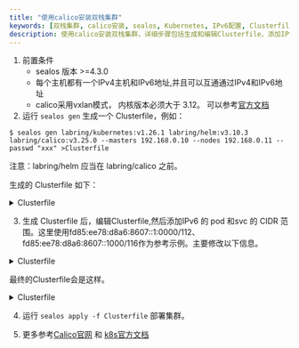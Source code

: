 ```yaml
---
title: "使用calico安装双栈集群"
keywords: [双栈集群, calico安装, sealos, Kubernetes, IPv6配置, Clusterfile, k8s双栈, 网络配置, Kubernetes集群, Calico双栈]
description: 使用calico安装双栈集群，详细步骤包括生成和编辑Clusterfile，添加IPv6的pod和svc的CIDR范围，确保Kubernetes集群的双栈网络配置。
---
```


1. 前置条件
    - sealos 版本 >=4.3.0
    - 每个主机都有一个IPv4主机和IPv6地址,并且可以互通通过IPv4和IPv6地址
    - calico采用vxlan模式， 内核版本必须大于 3.12。  可以参考[官方文档](https://github.com/cyclinder/kubespray/blob/042c960c6617f8a360a8281464ff63f99ee2471c/docs/calico.md)
2. 运行 `sealos gen` 生成一个 Clusterfile，例如：

```shell
$ sealos gen labring/kubernetes:v1.26.1 labring/helm:v3.10.3 labring/calico:v3.25.0 --masters 192.168.0.10 --nodes 192.168.0.11 --passwd "xxx" >Clusterfile
```

注意：labring/helm 应当在 labring/calico 之前。

生成的 Clusterfile 如下：

<details>
<summary>Clusterfile</summary>


```yaml
apiVersion: apps.sealos.io/v1beta1
kind: Cluster
metadata:
  creationTimestamp: null
  name: default
spec:
  hosts:
  - ips:
    - 192.168.0.10:22
    roles:
    - master
    - amd64
  - ips:
    - 192.168.0.11:22
    roles:
    - node
    - amd64
  image:
  - labring/kubernetes:v1.26.1
  - labring/helm:v3.10.3
  - labring/calico:v3.25.0
  ssh:
    passwd: xxx
    pk: /root/.ssh/id_rsa
    port: 22
status: {}

---
BootstrapTokens: null
CertificateKey: ""
LocalAPIEndpoint:
  AdvertiseAddress: 192.168.0.10
  BindPort: 6443
NodeRegistration:
  CRISocket: /run/containerd/containerd.sock
  IgnorePreflightErrors: null
  KubeletExtraArgs: null
  Name: ""
  Taints: null
Patches: null
SkipPhases: null
apiVersion: kubeadm.k8s.io/v1beta3
kind: InitConfiguration

---
APIServer:
  CertSANs:
  - 127.0.0.1
  - apiserver.cluster.local
  - 10.103.97.2
  - 192.168.0.10
  ExtraArgs:
    audit-log-format: json
    audit-log-maxage: "7"
    audit-log-maxbackup: "10"
    audit-log-maxsize: "100"
    audit-log-path: /var/log/kubernetes/audit.log
    audit-policy-file: /etc/kubernetes/audit-policy.yml
    enable-aggregator-routing: "true"
    feature-gates: ""
  ExtraVolumes:
  - HostPath: /etc/kubernetes
    MountPath: /etc/kubernetes
    Name: audit
    PathType: DirectoryOrCreate
    ReadOnly: false
  - HostPath: /var/log/kubernetes
    MountPath: /var/log/kubernetes
    Name: audit-log
    PathType: DirectoryOrCreate
    ReadOnly: false
  - HostPath: /etc/localtime
    MountPath: /etc/localtime
    Name: localtime
    PathType: File
    ReadOnly: true
  - HostPath: /etc/kubernetes
    MountPath: /etc/kubernetes
    Name: audit
    PathType: DirectoryOrCreate
    ReadOnly: false
  - HostPath: /var/log/kubernetes
    MountPath: /var/log/kubernetes
    Name: audit-log
    PathType: DirectoryOrCreate
    ReadOnly: false
  - HostPath: /etc/localtime
    MountPath: /etc/localtime
    Name: localtime
    PathType: File
    ReadOnly: true
  TimeoutForControlPlane: null
CIImageRepository: ""
CIKubernetesVersion: ""
CertificatesDir: ""
ClusterName: ""
ComponentConfigs: null
ControlPlaneEndpoint: apiserver.cluster.local:6443
ControllerManager:
  ExtraArgs:
    bind-address: 0.0.0.0
    cluster-signing-duration: 876000h
    feature-gates: ""
  ExtraVolumes:
  - HostPath: /etc/localtime
    MountPath: /etc/localtime
    Name: localtime
    PathType: File
    ReadOnly: true
  - HostPath: /etc/localtime
    MountPath: /etc/localtime
    Name: localtime
    PathType: File
    ReadOnly: true
DNS:
  ImageRepository: ""
  ImageTag: ""
  Type: ""
Etcd:
  External: null
  Local:
    DataDir: ""
    ExtraArgs:
      listen-metrics-urls: http://0.0.0.0:2381
    ImageRepository: ""
    ImageTag: ""
    PeerCertSANs: null
    ServerCertSANs: null
FeatureGates: null
ImageRepository: ""
KubernetesVersion: v1.26.1
Networking:
  DNSDomain: ""
  PodSubnet: 100.64.0.0/10
  ServiceSubnet: 10.96.0.0/22
Scheduler:
  ExtraArgs:
    bind-address: 0.0.0.0
    feature-gates: ""
  ExtraVolumes:
  - HostPath: /etc/localtime
    MountPath: /etc/localtime
    Name: localtime
    PathType: File
    ReadOnly: true
  - HostPath: /etc/localtime
    MountPath: /etc/localtime
    Name: localtime
    PathType: File
    ReadOnly: true
apiVersion: kubeadm.k8s.io/v1beta3
kind: ClusterConfiguration

---
CACertPath: /etc/kubernetes/pki/ca.crt
ControlPlane:
  CertificateKey: ""
  LocalAPIEndpoint:
    AdvertiseAddress: ""
    BindPort: 6443
Discovery:
  BootstrapToken: null
  File: null
  TLSBootstrapToken: ""
  Timeout: 5m0s
NodeRegistration:
  CRISocket: /run/containerd/containerd.sock
  IgnorePreflightErrors: null
  KubeletExtraArgs: null
  Name: ""
  Taints: null
Patches: null
SkipPhases: null
apiVersion: kubeadm.k8s.io/v1beta3
kind: JoinConfiguration

---
apiVersion: kubeproxy.config.k8s.io/v1alpha1
bindAddress: 0.0.0.0
bindAddressHardFail: false
clientConnection:
  acceptContentTypes: ""
  burst: 10
  contentType: application/vnd.kubernetes.protobuf
  kubeconfig: ""
  qps: 5
clusterCIDR: ""
configSyncPeriod: 15m0s
conntrack:
  maxPerCore: 32768
  min: 131072
  tcpCloseWaitTimeout: 1h0m0s
  tcpEstablishedTimeout: 24h0m0s
detectLocal:
  bridgeInterface: ""
  interfaceNamePrefix: ""
detectLocalMode: ""
enableProfiling: false
healthzBindAddress: 0.0.0.0:10256
hostnameOverride: ""
iptables:
  masqueradeAll: false
  masqueradeBit: 14
  minSyncPeriod: 1s
  syncPeriod: 30s
ipvs:
  excludeCIDRs:
  - 10.103.97.2/32
  minSyncPeriod: 0s
  scheduler: ""
  strictARP: false
  syncPeriod: 30s
  tcpFinTimeout: 0s
  tcpTimeout: 0s
  udpTimeout: 0s
kind: KubeProxyConfiguration
metricsBindAddress: 0.0.0.0:10249
mode: ipvs
nodePortAddresses: null
oomScoreAdj: -999
portRange: ""
showHiddenMetricsForVersion: ""
udpIdleTimeout: 250ms
winkernel:
  enableDSR: false
  forwardHealthCheckVip: false
  networkName: ""
  rootHnsEndpointName: ""
  sourceVip: ""

---
address: 0.0.0.0
apiVersion: kubelet.config.k8s.io/v1beta1
authentication:
  anonymous:
    enabled: false
  webhook:
    cacheTTL: 2m0s
    enabled: true
  x509:
    clientCAFile: /etc/kubernetes/pki/ca.crt
authorization:
  mode: Webhook
  webhook:
    cacheAuthorizedTTL: 5m0s
    cacheUnauthorizedTTL: 30s
cgroupDriver: cgroupfs
cgroupsPerQOS: true
clusterDomain: cluster.local
configMapAndSecretChangeDetectionStrategy: Watch
containerLogMaxFiles: 5
containerLogMaxSize: 10Mi
contentType: application/vnd.kubernetes.protobuf
cpuCFSQuota: true
cpuCFSQuotaPeriod: 100ms
cpuManagerPolicy: none
cpuManagerReconcilePeriod: 10s
enableControllerAttachDetach: true
enableDebugFlagsHandler: true
enableDebuggingHandlers: true
enableProfilingHandler: true
enableServer: true
enableSystemLogHandler: true
enforceNodeAllocatable:
- pods
- pods
eventBurst: 10
eventRecordQPS: 5
evictionHard:
  imagefs.available: 15%
  memory.available: 100Mi
  nodefs.available: 10%
  nodefs.inodesFree: 5%
evictionPressureTransitionPeriod: 5m0s
failSwapOn: true
fileCheckFrequency: 20s
hairpinMode: promiscuous-bridge
healthzBindAddress: 0.0.0.0
healthzPort: 10248
httpCheckFrequency: 20s
imageGCHighThresholdPercent: 85
imageGCLowThresholdPercent: 80
imageMinimumGCAge: 2m0s
iptablesDropBit: 15
iptablesMasqueradeBit: 14
kind: KubeletConfiguration
kubeAPIBurst: 10
kubeAPIQPS: 5
localStorageCapacityIsolation: true
logging:
  flushFrequency: 5000000000
  format: text
  options:
    json:
      infoBufferSize: "0"
  verbosity: 0
makeIPTablesUtilChains: true
maxOpenFiles: 1000000
maxPods: 110
memoryManagerPolicy: None
memorySwap: {}
memoryThrottlingFactor: 0.8
nodeLeaseDurationSeconds: 40
nodeStatusMaxImages: 50
nodeStatusReportFrequency: 10s
nodeStatusUpdateFrequency: 10s
oomScoreAdj: -999
podPidsLimit: -1
port: 10250
registerNode: true
registryBurst: 10
registryPullQPS: 5
rotateCertificates: true
runtimeRequestTimeout: 2m0s
seccompDefault: false
serializeImagePulls: true
shutdownGracePeriod: 0s
shutdownGracePeriodCriticalPods: 0s
staticPodPath: /etc/kubernetes/manifests
streamingConnectionIdleTimeout: 4h0m0s
syncFrequency: 1m0s
topologyManagerPolicy: none
topologyManagerScope: container
volumePluginDir: /usr/libexec/kubernetes/kubelet-plugins/volume/exec/
volumeStatsAggPeriod: 1m0s
```

</details>

3. 生成 Clusterfile 后，编辑Clusterfile,然后添加IPv6 的 pod 和svc 的 CIDR 范围。这里使用fd85:ee78:d8a6:8607::1:0000/112、fd85:ee78:d8a6:8607::1000/116作为参考示例。主要修改以下信息。

<details>
<summary>Clusterfile</summary>


```yaml
apiVersion: kubeadm.k8s.io/v1beta3
kind: ClusterConfiguration
Networking:
  DNSDomain: ""
  PodSubnet: 100.64.0.0/10,fd85:ee78:d8a6:8607::1:0000/112 #增加pod IPv6地址段
  ServiceSubnet: 10.96.0.0/22,fd85:ee78:d8a6:8607::1000/116 #增加svc IPv6地址段
APIServer:
  CertSANs:
  - 127.0.0.1
  - apiserver.cluster.local
  - 10.103.97.2
  - 192.168.0.10
  - 2001:db8::f816:3eff:fe8c:910a #增加控制节点的ipv6地址，如果你需要使用此IP访问apiserver
  ExtraArgs:
    service-cluster-ip-range: 10.96.0.0/22,fd85:ee78:d8a6:8607::1000/116 #增加svc IPv6地址段
ControllerManager:
  ExtraArgs:
    node-cidr-mask-size-ipv6: 120 #默认为64
    node-cidr-mask-size-ipv4: 24  #默认为24
---
apiVersion: kubeproxy.config.k8s.io/v1alpha1
kind: KubeProxyConfiguration
clusterCIDR: "100.64.0.0/10,fd85:ee78:d8a6:8607::1:0000/112" #增加pod IPv6地址段
---
apiVersion: apps.sealos.io/v1beta1
kind: Config
metadata:
  name: calico
spec:
  path: charts/calico/values.yaml
  strategy: merge
  data: |
    installation:
      enabled: true
      kubernetesProvider: ""
      calicoNetwork:
        bgp: Disabled
        ipPools:
        - blockSize: 22
          cidr: 100.64.0.0/10
          encapsulation: VXLAN
          natOutgoing: Enabled
          nodeSelector: all()
        - blockSize: 122
          cidr: fd85:ee78:d8a6:8607::1:0000/112 #增加pod IPv6地址段
          encapsulation: VXLAN
          natOutgoing: Enabled
          nodeSelector: all()
        nodeAddressAutodetectionV4:
          interface: "eth.*|en.*|em.*"
        nodeAddressAutodetectionV6:
          interface: "eth.*|en.*|em.*"
```

</details>

最终的Clusterfile会是这样。

<details>
<summary>Clusterfile</summary>


```yaml
apiVersion: apps.sealos.io/v1beta1
kind: Cluster
metadata:
  creationTimestamp: null
  name: default
spec:
  hosts:
  - ips:
    - 192.168.0.10:22
    roles:
    - master
    - amd64
  - ips:
    - 192.168.0.11:22
    roles:
    - node
    - amd64
  image:
  - labring/kubernetes:v1.26.1
  - labring/helm:v3.10.3
  - labring/calico:v3.25.0
  ssh:
    passwd: xxx
    pk: /root/.ssh/id_rsa
    port: 22
status: {}

---
BootstrapTokens: null
CertificateKey: ""
LocalAPIEndpoint:
  AdvertiseAddress: 192.168.0.10
  BindPort: 6443
NodeRegistration:
  CRISocket: /run/containerd/containerd.sock
  IgnorePreflightErrors: null
  KubeletExtraArgs: null
  Name: ""
  Taints: null
Patches: null
SkipPhases: null
apiVersion: kubeadm.k8s.io/v1beta3
kind: InitConfiguration

---
APIServer:
  CertSANs:
  - 127.0.0.1
  - apiserver.cluster.local
  - 10.103.97.2
  - 192.168.0.10
  - 2001:db8::f816:3eff:fe8c:910a
  ExtraArgs:
    service-cluster-ip-range: 10.96.0.0/22,fd85:ee78:d8a6:8607::1000/116
    audit-log-format: json
    audit-log-maxage: "7"
    audit-log-maxbackup: "10"
    audit-log-maxsize: "100"
    audit-log-path: /var/log/kubernetes/audit.log
    audit-policy-file: /etc/kubernetes/audit-policy.yml
    enable-aggregator-routing: "true"
    feature-gates: ""
  ExtraVolumes:
  - HostPath: /etc/kubernetes
    MountPath: /etc/kubernetes
    Name: audit
    PathType: DirectoryOrCreate
    ReadOnly: false
  - HostPath: /var/log/kubernetes
    MountPath: /var/log/kubernetes
    Name: audit-log
    PathType: DirectoryOrCreate
    ReadOnly: false
  - HostPath: /etc/localtime
    MountPath: /etc/localtime
    Name: localtime
    PathType: File
    ReadOnly: true
  - HostPath: /etc/kubernetes
    MountPath: /etc/kubernetes
    Name: audit
    PathType: DirectoryOrCreate
    ReadOnly: false
  - HostPath: /var/log/kubernetes
    MountPath: /var/log/kubernetes
    Name: audit-log
    PathType: DirectoryOrCreate
    ReadOnly: false
  - HostPath: /etc/localtime
    MountPath: /etc/localtime
    Name: localtime
    PathType: File
    ReadOnly: true
  TimeoutForControlPlane: null
CIImageRepository: ""
CIKubernetesVersion: ""
CertificatesDir: ""
ClusterName: ""
ComponentConfigs: null
ControlPlaneEndpoint: apiserver.cluster.local:6443
ControllerManager:
  ExtraArgs:
    node-cidr-mask-size-ipv6: 120
    node-cidr-mask-size-ipv4: 24
    bind-address: 0.0.0.0
    cluster-signing-duration: 876000h
    feature-gates: ""
  ExtraVolumes:
  - HostPath: /etc/localtime
    MountPath: /etc/localtime
    Name: localtime
    PathType: File
    ReadOnly: true
  - HostPath: /etc/localtime
    MountPath: /etc/localtime
    Name: localtime
    PathType: File
    ReadOnly: true
DNS:
  ImageRepository: ""
  ImageTag: ""
  Type: ""
Etcd:
  External: null
  Local:
    DataDir: ""
    ExtraArgs:
      listen-metrics-urls: http://0.0.0.0:2381
    ImageRepository: ""
    ImageTag: ""
    PeerCertSANs: null
    ServerCertSANs: null
FeatureGates: null
ImageRepository: ""
KubernetesVersion: v1.26.1
Networking:
  DNSDomain: ""
  PodSubnet: 100.64.0.0/10,fd85:ee78:d8a6:8607::1:0000/112
  ServiceSubnet: 10.96.0.0/22,fd85:ee78:d8a6:8607::1000/116
Scheduler:
  ExtraArgs:
    bind-address: 0.0.0.0
    feature-gates: ""
  ExtraVolumes:
  - HostPath: /etc/localtime
    MountPath: /etc/localtime
    Name: localtime
    PathType: File
    ReadOnly: true
  - HostPath: /etc/localtime
    MountPath: /etc/localtime
    Name: localtime
    PathType: File
    ReadOnly: true
apiVersion: kubeadm.k8s.io/v1beta3
kind: ClusterConfiguration

---
CACertPath: /etc/kubernetes/pki/ca.crt
ControlPlane:
  CertificateKey: ""
  LocalAPIEndpoint:
    AdvertiseAddress: ""
    BindPort: 6443
Discovery:
  BootstrapToken: null
  File: null
  TLSBootstrapToken: ""
  Timeout: 5m0s
NodeRegistration:
  CRISocket: /run/containerd/containerd.sock
  IgnorePreflightErrors: null
  KubeletExtraArgs: null
  Name: ""
  Taints: null
Patches: null
SkipPhases: null
apiVersion: kubeadm.k8s.io/v1beta3
kind: JoinConfiguration

---
apiVersion: kubeproxy.config.k8s.io/v1alpha1
bindAddress: 0.0.0.0
bindAddressHardFail: false
clientConnection:
  acceptContentTypes: ""
  burst: 10
  contentType: application/vnd.kubernetes.protobuf
  kubeconfig: ""
  qps: 5
clusterCIDR: ""
configSyncPeriod: 15m0s
conntrack:
  maxPerCore: 32768
  min: 131072
  tcpCloseWaitTimeout: 1h0m0s
  tcpEstablishedTimeout: 24h0m0s
detectLocal:
  bridgeInterface: ""
  interfaceNamePrefix: ""
detectLocalMode: ""
enableProfiling: false
healthzBindAddress: 0.0.0.0:10256
hostnameOverride: ""
iptables:
  masqueradeAll: false
  masqueradeBit: 14
  minSyncPeriod: 1s
  syncPeriod: 30s
ipvs:
  excludeCIDRs:
  - 10.103.97.2/32
  minSyncPeriod: 0s
  scheduler: ""
  strictARP: false
  syncPeriod: 30s
  tcpFinTimeout: 0s
  tcpTimeout: 0s
  udpTimeout: 0s
kind: KubeProxyConfiguration
clusterCIDR: "100.64.0.0/10,fd85:ee78:d8a6:8607::1:0000/112"
metricsBindAddress: 0.0.0.0:10249
mode: ipvs
nodePortAddresses: null
oomScoreAdj: -999
portRange: ""
showHiddenMetricsForVersion: ""
udpIdleTimeout: 250ms
winkernel:
  enableDSR: false
  forwardHealthCheckVip: false
  networkName: ""
  rootHnsEndpointName: ""
  sourceVip: ""

---
address: 0.0.0.0
apiVersion: kubelet.config.k8s.io/v1beta1
authentication:
  anonymous:
    enabled: false
  webhook:
    cacheTTL: 2m0s
    enabled: true
  x509:
    clientCAFile: /etc/kubernetes/pki/ca.crt
authorization:
  mode: Webhook
  webhook:
    cacheAuthorizedTTL: 5m0s
    cacheUnauthorizedTTL: 30s
cgroupDriver: cgroupfs
cgroupsPerQOS: true
clusterDomain: cluster.local
configMapAndSecretChangeDetectionStrategy: Watch
containerLogMaxFiles: 5
containerLogMaxSize: 10Mi
contentType: application/vnd.kubernetes.protobuf
cpuCFSQuota: true
cpuCFSQuotaPeriod: 100ms
cpuManagerPolicy: none
cpuManagerReconcilePeriod: 10s
enableControllerAttachDetach: true
enableDebugFlagsHandler: true
enableDebuggingHandlers: true
enableProfilingHandler: true
enableServer: true
enableSystemLogHandler: true
enforceNodeAllocatable:
- pods
- pods
eventBurst: 10
eventRecordQPS: 5
evictionHard:
  imagefs.available: 15%
  memory.available: 100Mi
  nodefs.available: 10%
  nodefs.inodesFree: 5%
evictionPressureTransitionPeriod: 5m0s
failSwapOn: true
fileCheckFrequency: 20s
hairpinMode: promiscuous-bridge
healthzBindAddress: 0.0.0.0
healthzPort: 10248
httpCheckFrequency: 20s
imageGCHighThresholdPercent: 85
imageGCLowThresholdPercent: 80
imageMinimumGCAge: 2m0s
iptablesDropBit: 15
iptablesMasqueradeBit: 14
kind: KubeletConfiguration
kubeAPIBurst: 10
kubeAPIQPS: 5
localStorageCapacityIsolation: true
logging:
  flushFrequency: 5000000000
  format: text
  options:
    json:
      infoBufferSize: "0"
  verbosity: 0
makeIPTablesUtilChains: true
maxOpenFiles: 1000000
maxPods: 110
memoryManagerPolicy: None
memorySwap: {}
memoryThrottlingFactor: 0.8
nodeLeaseDurationSeconds: 40
nodeStatusMaxImages: 50
nodeStatusReportFrequency: 10s
nodeStatusUpdateFrequency: 10s
oomScoreAdj: -999
podPidsLimit: -1
port: 10250
registerNode: true
registryBurst: 10
registryPullQPS: 5
rotateCertificates: true
runtimeRequestTimeout: 2m0s
seccompDefault: false
serializeImagePulls: true
shutdownGracePeriod: 0s
shutdownGracePeriodCriticalPods: 0s
staticPodPath: /etc/kubernetes/manifests
streamingConnectionIdleTimeout: 4h0m0s
syncFrequency: 1m0s
topologyManagerPolicy: none
topologyManagerScope: container
volumePluginDir: /usr/libexec/kubernetes/kubelet-plugins/volume/exec/
volumeStatsAggPeriod: 1m0s
---
apiVersion: apps.sealos.io/v1beta1
kind: Config
metadata:
  name: calico
spec:
  path: charts/calico/values.yaml
  strategy: merge
  data: |
    installation:
      enabled: true
      kubernetesProvider: ""
      calicoNetwork:
        bgp: Disabled
        ipPools:
        - blockSize: 22
          cidr: 100.64.0.0/10
          encapsulation: VXLAN
          natOutgoing: Enabled
          nodeSelector: all()
        - blockSize: 122
          cidr: fd85:ee78:d8a6:8607::1:0000/112
          encapsulation: VXLAN
          natOutgoing: Enabled
          nodeSelector: all()
        nodeAddressAutodetectionV4:
          interface: "eth.*|en.*|em.*"
        nodeAddressAutodetectionV6:
          interface: "eth.*|en.*|em.*"
```

</details>

4. 运行 `sealos apply -f Clusterfile` 部署集群。

5. 更多参考[Calico官网](https://docs.tigera.io/calico/latest/networking/ipam/ipv6) 和 [k8s官方文档](https://kubernetes.io/zh-cn/docs/setup/production-environment/tools/kubeadm/dual-stack-support/)